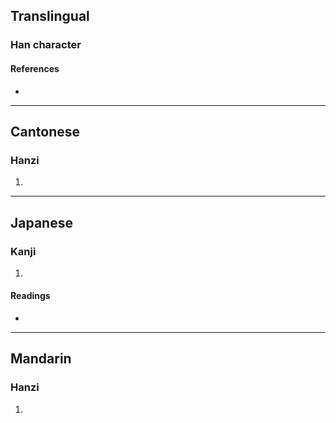 {{character info/new}}
==Translingual==

===Han character===
{{Han char|rn=53|rad=广|as=05|sn=8|four=00111|canj=IYMP|ids=⿸广此}}

====References====
* {{Han ref|kx=0345.010|dkj=09282|dj=0654.140|hdz=20882.040|uh=5E9B|ud=24219|bh=CEB8|bd=52920}}

----

==Cantonese==

===Hanzi===
{{yue-hanzi|jyut=[[ci3]]|y=chi3}}

# {{rfdef|yue|sort=广05}}

----

==Japanese==

===Kanji===
{{ja-kanji|grade=|rs=广05}}

# {{rfdef|ja|sort=广05}}

====Readings====
* {{ja-readings|on=[[し]] (shi), [[じ]] (ji)|kun=}}

----

==Mandarin==

===Hanzi===
{{cmn-hanzi|pin=[[cì]] ([[ci4]])|wg=tz'u<sup>4</sup>}}

# {{rfdef|cmn|sort=广05}}
